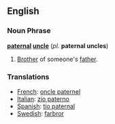 ==English==

===Noun Phrase===
'''[[paternal]] [[uncle]]''' (''pl.'' '''paternal uncles''')

#[[Brother]] of someone's [[father]].

===Translations===
*[[French]]: [[oncle paternel]]
*[[Italian]]: [[zio paterno]]
*[[Spanish]]: [[tío paternal]]
*[[Swedish]]: [[farbror]]